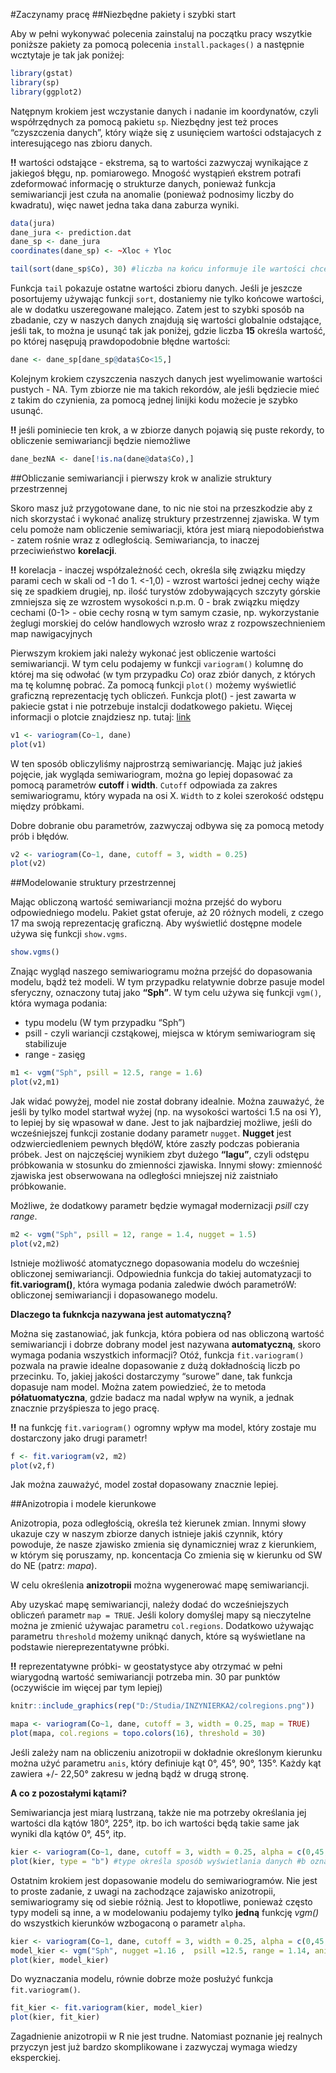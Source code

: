 #Zaczynamy pracę
##Niezbędne pakiety i szybki start

Aby w pełni wykonywać polecenia zainstaluj na początku pracy wszytkie poniższe pakiety za pomocą polecenia `install.packages()` a następnie wcztytaje je tak jak poniżej:

```{r, warning=FALSE, message=FALSE}
library(gstat)
library(sp)
library(ggplot2)
```

Natępnym krokiem jest wczystanie danych i nadanie im koordynatów, czyli współrzędnych za pomocą pakietu `sp`. 
Niezbędny jest też proces “czyszczenia danych”, który wiąże się z usunięciem wartości odstajacych z interesującego nas zbioru danych.

**!!** wartości odstające - ekstrema, są to wartości zazwyczaj wynikające z jakiegoś błęgu, np. pomiarowego.
Mnogość wystąpień ekstrem potrafi zdeformować informację o strukturze danych, ponieważ funkcja semiwariancji jest czuła na anomalie (ponieważ podnosimy liczby do kwadratu), więc nawet jedna taka dana zaburza wyniki. 


```{r}
data(jura)
dane_jura <- prediction.dat
dane_sp <- dane_jura
coordinates(dane_sp) <- ~Xloc + Yloc

tail(sort(dane_sp$Co), 30) #liczba na końcu informuje ile wartości chcemy zobaczyć
```

Funkcja `tail` pokazuje ostatne wartości zbioru danych. Jeśli je jeszcze posortujemy używając funkcji `sort`, dostaniemy nie tylko końcowe wartości, ale w dodatku uszeregowane malejąco. Zatem jest to szybki sposób na zbadanie, czy w naszych danych znajdują się wartości globalnie odstające, jeśli tak, to można je usunąć tak jak poniżej, gdzie liczba **15** określa wartość, po której nasępują prawdopodobnie błędne wartości:

```{r}
dane <- dane_sp[dane_sp@data$Co<15,]
```

Kolejnym krokiem czyszczenia naszych danych jest wyelimowanie wartości pustych - NA. Tym zbiorze nie ma takich rekordów, ale jeśli będziecie mieć z takim do czynienia, za pomocą jednej linijki kodu możecie je szybko usunąć.

**!!** jeśli pominiecie ten krok, a w zbiorze danych pojawią się puste rekordy, to obliczenie semiwariancji będzie niemożliwe

```{r}
dane_bezNA <- dane[!is.na(dane@data$Co),] 
```

##Obliczanie semiwariancji i pierwszy krok w analizie struktury przestrzennej

Skoro masz już przygotowane dane, to nic nie stoi na przeszkodzie aby z nich skorzystać i wykonać analizę struktury przestrzennej zjawiska. W tym celu pomoże nam obliczenie semiwariacji, która jest miarą niepodobieństwa - zatem rośnie wraz z odległością. Semiwariancja, to inaczej przeciwieństwo **korelacji**.

**!!** korelacja - inaczej współzależność cech, określa siłę związku między parami cech w skali od -1 do 1.
<-1,0) - wzrost wartości jednej cechy wiąże się ze spadkiem drugiej, np. ilość turystów zdobywających szczyty górskie zmniejsza się ze wzrostem wysokości n.p.m.
0 - brak związku między cechami
(0-1> - obie cechy rosną w tym samym czasie, np. wykorzystanie żeglugi morskiej do celów handlowych wzrosło wraz z rozpowszechnieniem map nawigacyjnych

Pierwszym krokiem jaki należy wykonać jest obliczenie wartości semiwariancji. W tym celu podajemy w funkcji `variogram()` kolumnę do której ma się odwołać (w tym przypadku *Co*) oraz zbiór danych, z których ma tę kolumnę pobrać. 
Za pomocą funkcji `plot()` możemy wyświetlić graficzną reprezentację tych obliczeń. Funkcja plot() - jest zawarta w pakiecie gstat i nie potrzebuje instalcji dodatkowego pakietu. Więcej informacji o plotcie znajdziesz np. tutaj:  [link](https://www.rdocumentation.org/packages/graphics/versions/3.4.3/topics/plot)

```{r}
v1 <- variogram(Co~1, dane)
plot(v1)
```

W ten sposób obliczyliśmy najprostrzą semiwariancję. Mając już jakieś pojęcie, jak wygląda semiwariogram, można go lepiej dopasować za pomocą parametrów **cutoff** i **width**. `Cutoff` odpowiada za zakres semiwariogramu, który wypada na osi X. `Width` to z kolei szerokość odstępu między próbkami.

Dobre dobranie obu parametrów, zazwyczaj odbywa się za pomocą metody prób i błędów.

```{r}
v2 <- variogram(Co~1, dane, cutoff = 3, width = 0.25)
plot(v2)
```


##Modelowanie struktury przestrzennej

Mając obliczoną wartość semiwariancji można przejść do wyboru odpowiedniego modelu. Pakiet gstat oferuje, aż 20 różnych modeli, z czego 17 ma swoją reprezentację graficzną. Aby wyświetlić dostępne modele używa się funkcji `show.vgms`.


```{r}
show.vgms()
```

Znając wygląd naszego semiwariogramu można przejść do dopasowania modelu, bądź też modeli. W tym przypadku relatywnie dobrze pasuje model sferyczny, oznaczony tutaj jako **“Sph”**. W tym celu używa się funkcji `vgm()`, która wymaga podania:

* typu modelu (W tym przypadku "Sph")
* psill - czyli wariancji czstąkowej, miejsca w którym semiwariogram się stabilizuje
* range - zasięg

```{r}
m1 <- vgm("Sph", psill = 12.5, range = 1.6)
plot(v2,m1)
```

Jak widać powyżej, model nie został dobrany idealnie. Można zauważyć, że jeśli by tylko model startwał wyżej (np. na wysokości wartości 1.5 na osi Y), to lepiej by się wpasował w dane. Jest to jak najbardziej możliwe, jeśli do wcześniejszej funkcji zostanie dodany parametr `nugget`. **Nugget** jest odzwierciedleniem pewnych błędóW, które zaszły podczas pobierania próbek. Jest on najczęściej wynikiem zbyt dużego **“lagu”**, czyli odstępu próbkowania w stosunku do zmienności zjawiska. Innymi słowy: zmienność zjawiska jest obserwowana na odległości mniejszej niż zaistniało próbkowanie.

Możliwe, że dodatkowy parametr będzie wymagał modernizacji *psill* czy *range*.

```{r}
m2 <- vgm("Sph", psill = 12, range = 1.4, nugget = 1.5)
plot(v2,m2)
```


Istnieje możliwość atomatycznego dopasowania modelu do wcześniej obliczonej semiwariancji. Odpowiednia funkcja do takiej automatyzacji to **fit.variogram()**, która wymaga podania zaledwie dwóch parametróW: obliczonej semiwariancji i dopasowanego modelu.

**Dlaczego ta fuknkcja nazywana jest automatyczną?**

Można się zastanowiać, jak funkcja, która pobiera od nas obliczoną wartość semiwariancji i dobrze dobrany model jest nazywana **automatyczną**, skoro wymaga podania wszystkich informacji? Otóź, funkcja `fit.variogram()` pozwala na prawie idealne dopasowanie z dużą dokładnością liczb po przecinku. To, jakiej jakości dostarczymy "surowe" dane, tak funkcja dopasuje nam model. Można zatem powiedzieć, że to metoda **półatuomatyczna**, gdzie badacz ma nadal wpływ na wynik, a jednak znacznie przyśpiesza to jego pracę.

**!!** na funkcję `fit.variogram()` ogromny wpływ ma model, który zostaje mu dostarczony jako drugi parametr!

```{r}
f <- fit.variogram(v2, m2)
plot(v2,f)
```

Jak można zauważyć, model został dopasowany znacznie lepiej.

##Anizotropia i modele kierunkowe

Anizotropia, poza odległością, określa też kierunek zmian. Innymi słowy ukazuje czy w naszym zbiorze danych istnieje jakiś czynnik, który powoduje, że nasze zjawisko zmienia się dynamiczniej wraz z kierunkiem, w którym się poruszamy, np. koncentacja Co zmienia się w kierunku od SW do NE (patrz: *mapa*).

W celu określenia **anizotropii**  można wygenerować mapę semiwariancji. 

Aby uzyskać mapę semiwariancji, należy dodać do wcześniejszych obliczeń parametr `map = TRUE`. 
Jeśli kolory domyślej mapy są nieczytelne można je zmienić używajac parametru `col.regions`. Dodatkowo używając parametru `threshold` możemy uniknąć danych, które są wyświetlane na podstawie niereprezentatywne próbki.

**!!** reprezentatywne próbki- w geostatystyce aby otrzymać w pełni wiarygodną wartość semiwariancji potrzeba min. 30 par punktów (oczywiście im więcej par tym lepiej)


```{r, echo = FALSE, eval = TRUE}
knitr::include_graphics(rep("D:/Studia/INZYNIERKA2/colregions.png"))
```


```{r}
mapa <- variogram(Co~1, dane, cutoff = 3, width = 0.25, map = TRUE)
plot(mapa, col.regions = topo.colors(16), threshold = 30)
```


Jeśli zależy nam na obliczeniu anizotropii w dokładnie określonym kierunku można użyć parametru `anis`, który definiuje kąt 0°, 45°, 90°, 135°. Każdy kąt zawiera +/- 22,50° zakresu w jedną bądź w drugą stronę.

**A co z pozostałymi kątami?**

Semiwariancja jest miarą lustrzaną, także nie ma potrzeby określania jej wartości dla kątów 180°, 225°, itp. bo ich wartości będą takie same jak wyniki dla kątów 0°, 45°, itp.

```{r}
kier <- variogram(Co~1, dane, cutoff = 3, width = 0.25, alpha = c(0,45,90,135))
plot(kier, type = "b") #type określa sposób wyświetlania danych #b oznacza, że chcemy wyświetlić zarówno punkty, jak i linie
```

Ostatnim krokiem jest dopasowanie modelu do semiwariogramów. Nie jest to proste zadanie, z uwagi na zachodzące zajawisko anizotropii, semiwariogramy się od siebie różnią. Jest to kłopotliwe, ponieważ często typy modeli są inne, a w modelowaniu podajemy tylko **jedną** funkcję *vgm()* do wszystkich kierunków wzbogaconą o parametr `alpha`.


```{r}
kier <- variogram(Co~1, dane, cutoff = 3, width = 0.25, alpha = c(0,45,90,135))
model_kier <- vgm("Sph", nugget =1.16 ,  psill =12.5, range = 1.14, anis = c(90, 0.5))
plot(kier, model_kier)
```

Do wyznaczania modelu, równie dobrze może posłużyć funkcja `fit.variogram()`.

```{r}
fit_kier <- fit.variogram(kier, model_kier)
plot(kier, fit_kier)
```

Zagadnienie anizotropii w R nie jest trudne. Natomiast poznanie jej realnych przyczyn jest już bardzo skomplikowane i zazwyczaj wymaga wiedzy eksperckiej.
